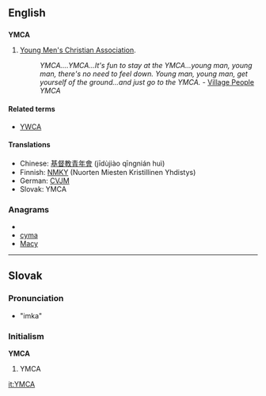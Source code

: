 ==English==
==={{initialism}}===
'''YMCA'''

#[[w:Young Men's Christian Association|Young Men's Christian Association]].
#:''YMCA....YMCA...It's fun to stay at the YMCA...young man, young man, there's no need to feel down. Young man, young man, get yourself of the ground...and just go to the YMCA.'' - [[w:Village People|Village People]] ''YMCA''

{{wikipedia}}

====Related terms====
*[[YWCA]]

====Translations====
*Chinese: [[基督教青年會]] (jīdùjiào qīngnián huì)
*Finnish: [[NMKY]] (Nuorten Miesten Kristillinen Yhdistys)
*German: [[CVJM]]
*Slovak: YMCA<!--moved to Slovak entry: (pronounced ''imka'')-->

===Anagrams===
* {{alphagram|acmy}}
* [[cyma#English|cyma]]
* [[Macy#English|Macy]]

----
==Slovak==
===Pronunciation===
*"imka"<!--please provide pronunciation using the conventional schemes used in Wiktionary-->

===Initialism===
'''YMCA'''
# YMCA

[[it:YMCA]]